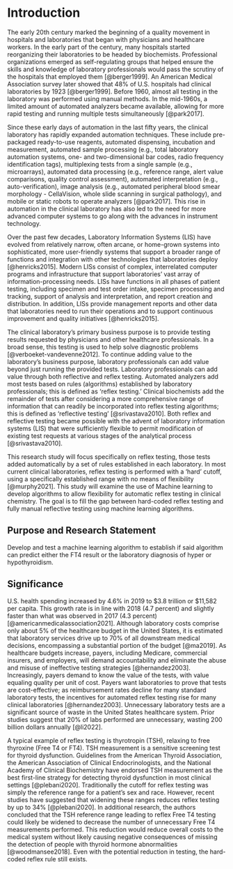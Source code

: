 # Introduction

The early 20th century marked the beginning of a quality movement in
hospitals and laboratories that began with physicians and healthcare
workers. In the early part of the century, many hospitals started
reorganizing their laboratories to be headed by biochemists.
Professional organizations emerged as self-regulating groups that helped
ensure the skills and knowledge of laboratory professionals would pass
the scrutiny of the hospitals that employed them [@berger1999]. An
American Medical Association survey later showed that 48% of U.S.
hospitals had clinical laboratories by 1923 [@berger1999]. Before 1960,
almost all testing in the laboratory was performed using manual methods.
In the mid-1960s, a limited amount of automated analyzers became
available, allowing for more rapid testing and running multiple tests
simultaneously [@park2017].

Since these early days of automation in the last fifty years, the
clinical laboratory has rapidly expanded automation techniques. These
include pre-packaged ready-to-use reagents, automated dispensing,
incubation and measurement, automated sample processing (e.g., total
laboratory automation systems, one- and two-dimensional bar codes, radio
frequency identification tags), multiplexing tests from a single sample
(e.g., microarrays), automated data processing (e.g., reference range,
alert value comparisons, quality control assessment), automated
interpretation (e.g., auto-verification), image analysis (e.g.,
automated peripheral blood smear morphology - CellaVision, whole slide
scanning in surgical pathology), and mobile or static robots to operate
analyzers [@park2017]. This rise in automation in the clinical
laboratory has also led to the need for more advanced computer systems
to go along with the advances in instrument technology.

Over the past few decades, Laboratory Information Systems (LIS) have
evolved from relatively narrow, often arcane, or home-grown systems into
sophisticated, more user-friendly systems that support a broader range
of functions and integration with other technologies that laboratories
deploy [@henricks2015]. Modern LISs consist of complex, interrelated
computer programs and infrastructure that support laboratories' vast
array of information-processing needs. LISs have functions in all phases
of patient testing, including specimen and test order intake, specimen
processing and tracking, support of analysis and interpretation, and
report creation and distribution. In addition, LISs provide management
reports and other data that laboratories need to run their operations
and to support continuous improvement and quality initiatives
[@henricks2015].

The clinical laboratory's primary business purpose is to provide testing
results requested by physicians and other healthcare professionals. In a
broad sense, this testing is used to help solve diagnostic problems
[@verboeket-vandevenne2012]. To continue adding value to the
laboratory's business purpose, laboratory professionals can add value
beyond just running the provided tests. Laboratory professionals can add
value through both reflective and reflex testing. Automated analyzers
add most tests based on rules (algorithms) established by laboratory
professionals; this is defined as 'reflex testing.' Clinical biochemists
add the remainder of tests after considering a more comprehensive range
of information that can readily be incorporated into reflex testing
algorithms; this is defined as 'reflective testing' [@srivastava2010].
Both reflex and reflective testing became possible with the advent of
laboratory information systems (LIS) that were sufficiently flexible to
permit modification of existing test requests at various stages of the
analytical process [@srivastava2010].

This research study will focus specifically on reflex testing, those
tests added automatically by a set of rules established in each
laboratory. In most current clinical laboratories, reflex testing is
performed with a 'hard' cutoff, using a specifically established range
with no means of flexibility [@murphy2021]. This study will examine the
use of Machine learning to develop algorithms to allow flexibility for
automatic reflex testing in clinical chemistry. The goal is to fill the
gap between hard-coded reflex testing and fully manual reflective
testing using machine learning algorithms.

## Purpose and Research Statement

Develop and test a machine learning algorithm to establish if said
algorithm can predict either the FT4 result or the laboratory diagnosis
of hyper or hypothyroidism.

## Significance

U.S. health spending increased by 4.6% in 2019 to \$3.8 trillion or
\$11,582 per capita. This growth rate is in line with 2018 (4.7 percent)
and slightly faster than what was observed in 2017 (4.3 percent)
[@americanmedicalassociation2021]. Although laboratory costs comprise
only about 5% of the healthcare budget in the United States, it is
estimated that laboratory services drive up to 70% of all downstream
medical decisions, encompassing a substantial portion of the budget
[@ma2019]. As healthcare budgets increase, payers, including Medicare,
commercial insurers, and employers, will demand accountability and
eliminate the abuse and misuse of ineffective testing strategies
[@hernandez2003]. Increasingly, payers demand to know the value of the
tests, with value equaling quality per unit of cost. Payers want
laboratories to prove that tests are cost-effective; as reimbursement
rates decline for many standard laboratory tests, the incentives for
automated reflex testing rise for many clinical laboratories
[@hernandez2003]. Unnecessary laboratory tests are a significant source
of waste in the United States healthcare system. Prior studies suggest
that 20% of labs performed are unnecessary, wasting 200 billion dollars
annually [@li2022].

A typical example of reflex testing is thyrotropin (TSH), relaxing to
free thyroxine (Free T4 or FT4). TSH measurement is a sensitive
screening test for thyroid dysfunction. Guidelines from the American
Thyroid Association, the American Association of Clinical
Endocrinologists, and the National Academy of Clinical Biochemistry have
endorsed TSH measurement as the best first-line strategy for detecting
thyroid dysfunction in most clinical settings [@plebani2020].
Traditionally the cutoff for reflex testing was simply the reference
range for a patient's sex and race. However, recent studies have
suggested that widening these ranges reduces reflex testing by up to 34%
[@plebani2020]. In additional research, the authors concluded that the
TSH reference range leading to reflex Free T4 testing could likely be
widened to decrease the number of unnecessary Free T4 measurements
performed. This reduction would reduce overall costs to the medical
system without likely causing negative consequences of missing the
detection of people with thyroid hormone abnormalities
[@woodmansee2018]. Even with the potential reduction in testing, the
hard-coded reflex rule still exists.
